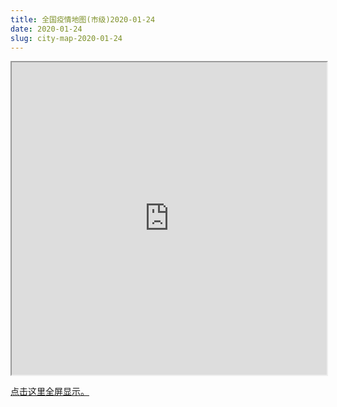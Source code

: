 ```yaml
---
title: 全国疫情地图(市级)2020-01-24
date: 2020-01-24
slug: city-map-2020-01-24
---
```


<iframe seamless src="https://pzhaonet.github.io/ncov/leaflet/leafmap-city-2020-01-24.html" width="100%" height="500"></iframe>

[点击这里全屏显示。](https://pzhaonet.github.io/ncov/leaflet/leafmap-city-2020-01-24.html)
